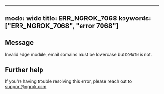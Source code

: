
---
mode: wide
title: ERR_NGROK_7068
keywords: ["ERR_NGROK_7068", "error 7068"]
---

## Message
Invalid edge module, email domains must be lowercase but `DOMAIN` is not.




## Further help
If you're having trouble resolving this error, please reach out to [support@ngrok.com](mailto:support@ngrok.com?subject=Help%20with%20ERR_NGROK_7068)

